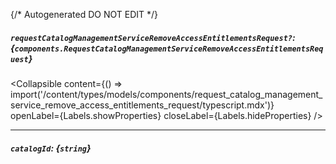 {/* Autogenerated DO NOT EDIT  */}

##### `requestCatalogManagementServiceRemoveAccessEntitlementsRequest?`: *{`components.RequestCatalogManagementServiceRemoveAccessEntitlementsRequest`}*

<Collapsible content={() => import('/content/types/models/components/request_catalog_management_service_remove_access_entitlements_request/typescript.mdx')} openLabel={Labels.showProperties} closeLabel={Labels.hideProperties} />


---
##### `catalogId`: *{`string`}*



